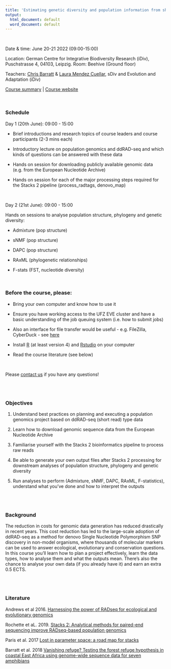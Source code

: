 ```yaml
---
title: 'Estimating genetic diversity and population information from short read (ddRAD-seq) type data'
output:
  html_document: default
  word_document: default
---
```


\

Date & time: June 20-21 2022 (09:00-15:00)

Location: German Centre for Integrative Biodiversity Research (iDiv), Puschstrasse 4, 04103, Leipzig. Room: Beehive (Ground floor)

Teachers: [Chris Barratt](https://cd-barratt.github.io/) & [Laura Mendez Cuellar](https://www.idiv.de/en/profile/1062.html), sDiv and Evolution and Adaptation (iDiv)

[Course summary](https://www.idiv.de/en/ydiv/graduate-school/courses-and-events/estimating-genetic-diversity-and-population-information-from-short-read-ddrad-seq-type-data.html) | 
[Course website](https://cd-barratt.github.io/ddRAD-seq_workshop/)

\

### Schedule 
Day 1 (20th June): 09:00 - 15:00  

* Brief introductions and research topics of course leaders and course participants (2-3 mins each)

* Introductory lecture on population genomics and ddRAD-seq and which kinds of questions can be answered with these data

* Hands on session for downloading publicly available genomic data (e.g. from the European Nucleotide Archive)

* Hands on session for each of the major processing steps required for the Stacks 2 pipeline (process_radtags, denovo_map)

\

Day 2 (21st June): 09:00 - 15:00 

Hands on sessions to analyse population structure, phylogeny and genetic diversity:

* Admixture (pop structure)

* sNMF (pop structure)

* DAPC (pop structure)

* RAxML (phylogenetic relationships)

* F-stats (FST, nucleotide diversity)

\ 
\

### Before the course, please:

* Bring your own computer and know how to use it

* Ensure you have working access to the UFZ EVE cluster and have a basic understanding of the job queuing system (i.e. how to submit jobs)

* Also an interface for file transfer would be useful - e.g. FileZilla, CyberDuck - see [here](https://portal.idiv.de/nextcloud/index.php/s/oyP3FSFfwnKwiy9)

* Install [R](https://cran.r-project.org/bin/) (at least version 4) and [Rstudio](https://www.rstudio.com/products/rstudio/download/#download) on your computer
* Read the course literature (see below)

\

Please [contact us](mailto:c.d.barratt@gmail.com, mailto:laura.mendezcue@gmail.com) if you have any questions!

\
\

### Objectives
1.	Understand best practices on planning and executing a population genomics project based on ddRAD-seq (short read) type data 

2.  Learn how to download genomic sequence data from the European Nucleotide Archive

3.	Familiarise yourself with the Stacks 2 bioinformatics pipeline to process raw reads 

4.	Be able to generate your own output files after Stacks 2 processing for downstream analyses of population structure, phylogeny and genetic diversity

5.  Run analyses to perform (Admixture, sNMF, DAPC, RAxML, F-statistics), understand what you've done and how to interpret the outputs

\
\

### Background

The reduction in costs for genomic data generation has reduced drastically in recent years. This cost reduction has led to the large-scale adoption of ddRAD-seq as a method for denovo Single Nucleotide Polymorphism SNP discovery in non-model organisms, where thousands of molecular markers can be used to answer ecological, evolutionary and conservation questions.
In this course you'll learn how to plan a project effectively, learn the data types, how to analyse them and what the outputs mean. There's also the chance to analyse your own data (if you already have it) and earn an extra 0.5 ECTS.

\
\


### Literature 

Andrews et al 2016. [Harnessing the power of RADseq for ecological and evolutionary genomics](https://www.nature.com/articles/nrg.2015.28)

Rochette et aL. 2019. [Stacks 2: Analytical methods for paired-end sequencing improve RADseq-based population genomics](https://onlinelibrary.wiley.com/doi/abs/10.1111/mec.15253)

Paris et al. 2017 [Lost in parameter space: a road map for stacks](https://besjournals.onlinelibrary.wiley.com/doi/10.1111/2041-210X.12775)

Barratt et al. 2018 [Vanishing refuge? Testing the forest refuge hypothesis in coastal East Africa using genome-wide sequence data for seven amphibians](https://onlinelibrary.wiley.com/doi/full/10.1111/mec.14862)




